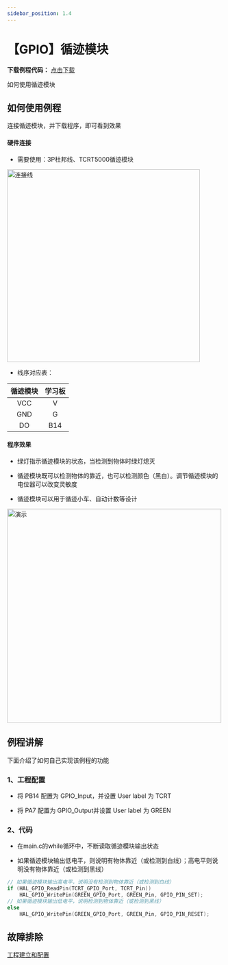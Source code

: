 ```yaml
---
sidebar_position: 1.4
---
```

# 【GPIO】循迹模块

**下载例程代码：** <a href="https://pan.baidu.com/s/1kzx8DHcB47Hsj12QrYOOoQ?pwd=tur6" class="source_download_button">点击下载</a>

如何使用循迹模块

## 如何使用例程

连接循迹模块，并下载程序，即可看到效果

#### 硬件连接

- 需要使用：3P杜邦线、TCRT5000循迹模块

<div style={{ display: "flex", justifyContent: "center", alignItems: "center", marginBottom: "20px"}}>
<img src={require('./img/GPIO_TCRT5000/连接线.webp').default} alt="连接线" width="450px" />
</div>

- 线序对应表：

| 循迹模块 | 学习板 |
| :------: | :----: |
|   VCC    |   V    |
|   GND    |   G    |
|    DO    |  B14   |

#### 程序效果

- 绿灯指示循迹模块的状态，当检测到物体时绿灯熄灭

- 循迹模块既可以检测物体的靠近，也可以检测颜色（黑白）。调节循迹模块的电位器可以改变灵敏度

- 循迹模块可以用于循迹小车、自动计数等设计

<div style={{ display: "flex", justifyContent: "center", alignItems: "center", marginBottom: "20px"}}>
<img src={require('./img/GPIO_TCRT5000/演示.webp').default} alt="演示" width="500px" />
</div>

## 例程讲解

下面介绍了如何自己实现该例程的功能

### 1、工程配置

- 将 PB14 配置为 GPIO_Input，并设置 User label 为 TCRT

- 将 PA7 配置为 GPIO_Output并设置 User label 为 GREEN

### 2、代码

- 在main.c的while循环中，不断读取循迹模块输出状态

- 如果循迹模块输出低电平，则说明有物体靠近（或检测到白线）；高电平则说明没有物体靠近（或检测到黑线）

```c
// 如果循迹模块输出高电平，说明没有检测到物体靠近（或检测到白线）
if (HAL_GPIO_ReadPin(TCRT_GPIO_Port, TCRT_Pin))
    HAL_GPIO_WritePin(GREEN_GPIO_Port, GREEN_Pin, GPIO_PIN_SET);
// 如果循迹模块输出低电平，说明检测到物体靠近（或检测到黑线）
else
    HAL_GPIO_WritePin(GREEN_GPIO_Port, GREEN_Pin, GPIO_PIN_RESET);
```

## 故障排除

[工程建立和配置](/docs/stm32/FAQ/TroubleShooting)
